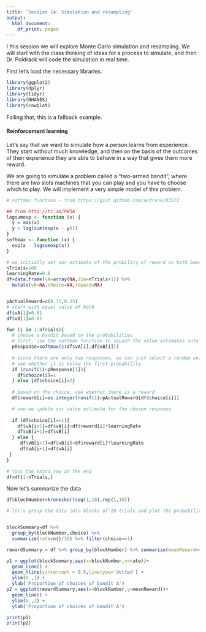 ```yaml
---
title: 'Session 14: Simulation and resampling'
output:
  html_document:
    df_print: paged
---
```


I this session we will explore Monte Carlo simulation and resampling.  We will start with the class thinking of ideas for a process to simulate, and then Dr. Poldrack will code the simulation in real time.

First let's load the necessary libraries.
```r
library(ggplot2)
library(dplyr)
library(tidyr)
library(NHANES)
library(cowplot)
```


Failing that, this is a fallback example.

#### Reinforcement learning 

Let's say that we want to simulate how a person learns from experience.  They start without much knowledge, and then on the basis of the outcomes of their experience they are able to behave in a way that gives them more reward.

We are going to simulate a problem called a "two-armed bandit", where there are two slots machines that you can play and you have to choose which to play.  We will implement a very simple model of this problem.

```r
# softmax function - from https://gist.github.com/aufrank/83572

## from http://tr.im/hH5A
logsumexp <- function (x) {
  y = max(x)
  y + log(sum(exp(x - y)))
}
softmax <- function (x) {
  exp(x - logsumexp(x))
}

# we initially set our estimate of the probility of reward on both bandits to 0.5
nTrials=100
learningRate=0.0
df=data.frame(vA=array(NA,dim=nTrials+1)) %>% 
  mutate(vB=NA,choice=NA,reward=NA)


pActualReward=c(0.75,0.25)
# start with equal value of both
df$vA[1]=0.01
df$vB[1]=0.01

for (i in 1:nTrials){
  # choose a bandit based on the probabilities
  # first, use the softmax function to squash the value estimates into probabilities
  pResponse=softmax(c(df$vA[i],df$vB[i]))
  
  # since there are only two responses, we can just select a random uniform number and
  # see whether it is below the first probability.
  if (runif(1)<pResponse[1]){
    df$choice[i]=1
  } else {df$choice[i]=2}
  
  # based on the choice, see whether there is a reward
  df$reward[i]=as.integer(runif(1)<pActualReward[df$choice[i]])

  # now we update our value estimate for the chosen response
  
  if (df$choice[i]==1){
    df$vA[i+1]=df$vA[i]+df$reward[i]*learningRate
    df$vB[i+1]=df$vB[i]
  } else {
     df$vB[i+1]=df$vB[i]+df$reward[i]*learningRate
     df$vA[i+1]=df$vA[i]
 }
}

# toss the extra row at the end
df=df[1:nTrials,]

```

Now let's summarize the data

```r
df$blockNumber=kronecker(seq(1,10),rep(1,10))

# let's group the data into blocks of 10 trials and plot the probability of choosing each bandit


blockSummary=df %>% 
  group_by(blockNumber,choice) %>% 
  summarize(rate=n()/10) %>% filter(choice==1)

rewardSummary = df %>% group_by(blockNumber) %>% summarize(meanReward=mean(reward))

p1 = ggplot(blockSummary,aes(x=blockNumber,y=rate))+
  geom_line() + 
  geom_hline(yintercept = 0.5,linetype='dotted') + 
  ylim(0.,1) +
  ylab('Proportion of choices of bandit A')
p2 = ggplot(rewardSummary,aes(x=blockNumber,y=meanReward))+
  geom_line() + 
  ylim(0.,1) +
  ylab('Proportion of choices of bandit A')

print(p1)
print(p2)

```

